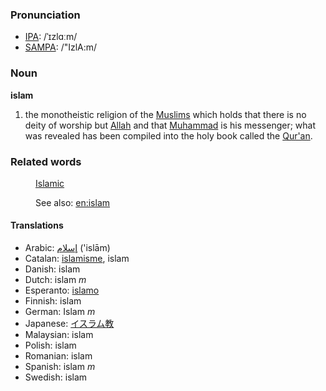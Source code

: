 ===Pronunciation===
*[[w:IPA|IPA]]: /ˈɪzlɑːm/
*[[w:SAMPA|SAMPA]]: /"IzlA:m/

=== Noun ===
'''islam'''

# the monotheistic religion of the [[Muslim]]s which holds that there is no deity of worship but [[Allah]] and that [[Muhammad]] is his messenger; what was revealed has been compiled into the holy book called the [[Qur'an]].

=== Related words ===
:[[Islamic]]

:See also: [[en:islam]]

==== Translations ====
*Arabic: [[إسلام]] ('islām)
*Catalan: [[islamisme]], islam
*Danish: islam
*Dutch: islam ''m''
*Esperanto: [[islamo]]
*Finnish: islam
*German: Islam ''m''
*Japanese: [[イスラム教]]
*Malaysian: islam
*Polish: islam
*Romanian: islam
*Spanish: islam ''m''
*Swedish: islam